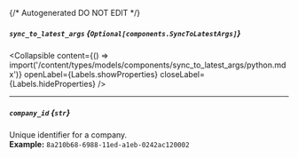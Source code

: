 {/* Autogenerated DO NOT EDIT  */}

##### `sync_to_latest_args` *{`Optional[components.SyncToLatestArgs]`}*

<Collapsible content={() => import('/content/types/models/components/sync_to_latest_args/python.mdx')} openLabel={Labels.showProperties} closeLabel={Labels.hideProperties} />


---
##### `company_id` *{`str`}*
Unique identifier for a company.
<br/>
**Example:** `8a210b68-6988-11ed-a1eb-0242ac120002`


